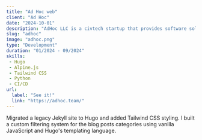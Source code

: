 ```yaml
---
title: "Ad Hoc web"
client: "Ad Hoc"
date: "2024-10-01"
description: "AdHoc LLC is a civtech startup that provides software solutions to governments."
slug: "adhoc"
image: "adhoc.png"
type: "Development"
duration: "01/2024 - 09/2024"
skills:
 - Hugo
 - Alpine.js
 - Tailwind CSS
 - Python
 - CI/CD
url:
  label: "See it!"
  link: "https://adhoc.team/"
---
```


Migrated a legacy Jekyll site to Hugo and added Tailwind CSS styling. I built a custom filtering system for the blog posts categories using vanilla JavaScript and Hugo's templating language.
